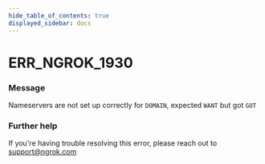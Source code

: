 ```yaml
---
hide_table_of_contents: true
displayed_sidebar: docs
---
```



# ERR_NGROK_1930

### Message

Nameservers are not set up correctly for `DOMAIN`, expected `WANT` but got `GOT`

<ErrorDetails error="err_ngrok_1930" />

### Further help

If you're having trouble resolving this error, please reach out to [support@ngrok.com](mailto:support@ngrok.com?subject=Help%20with%20ERR_NGROK_1930)

